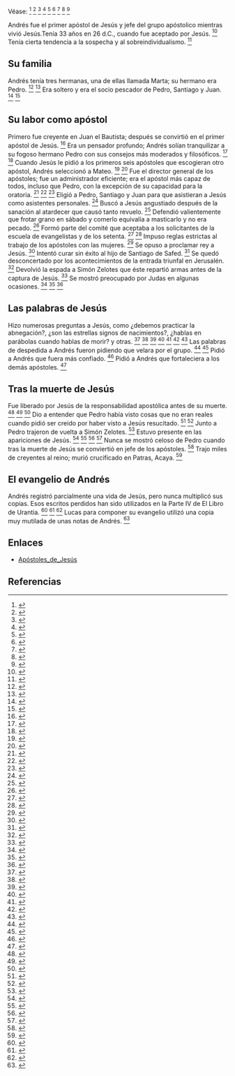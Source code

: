 Véase: <ref>{{lib|LU|139|1}}</ref> <ref>{{lib|LU|143|3|1,5}}</ref> <ref>{{lib|LU|144|1|4}}</ref> <ref>{{lib|LU|145|2|1}}</ref> <ref>{{lib|LU|167|0|1}}</ref> <ref>{{lib|LU|191|0|6}}</ref> <ref>{{lib|LU|192|1|11}}</ref> <ref>{{lib|LU|192|4|7}}</ref> <ref>{{lib|LU|194|1|2}}</ref> 

Andrés fue el primer apóstol de Jesús y jefe del grupo apóstolico mientras vivió Jesús.Tenía 33 años en 26 d.C., cuando fue aceptado por Jesús. <ref>{{lib|LU|139|1|2}}</ref> Tenía cierta tendencia a la sospecha y al sobreindividualismo. <ref>{{lib|LU|193|4|3}}</ref> 

== {{anchor|su_familia}} Su familia ==

Andrés tenía tres hermanas, una de ellas llamada Marta; su hermano era Pedro. <ref>{{lib|LU|139|1|1}}</ref> <ref>{{lib|LU|150|1|1}}</ref> Era soltero y era el socio pescador de Pedro, Santiago y Juan. <ref>{{lib|LU|139|1|1}}</ref> <ref>{{lib|LU|139|3|1}}</ref> 

== {{anchor|su_labor_como_apóstol}} Su labor como apóstol ==

Primero fue creyente en Juan el Bautista; después se convirtió en el primer apóstol de Jesús. <ref>{{lib|LU|137|1|1}}</ref> Era un pensador profundo; Andrés solían tranquilizar a su fogoso hermano Pedro con sus consejos más moderados y filosóficos. <ref>{{lib|LU|137|5|2}}</ref> <ref>{{lib|LU|137|7|3}}</ref> Cuando Jesús le pidió a los primeros seis apóstoles que escogieran otro apóstol, Andrés seleccionó a Mateo. <ref>{{lib|LU|138|2|4}}</ref> <ref>{{lib|LU|139|7|1}}</ref> Fue el director general de los apóstoles; fue un administrador eficiente; era el apóstol más capaz de todos, incluso que Pedro, con la excepción de su capacidad para la oratoria. <ref>{{lib|LU|138|7|4}}</ref> <ref>{{lib|LU|138|10|2}}</ref> <ref>{{lib|LU|139|1|2,5}}</ref> Eligió a Pedro, Santiago y Juan para que asistieran a Jesús como asistentes personales. <ref>{{lib|LU|139|4|3}}</ref> Buscó a Jesús angustiado después de la sanación al atardecer que causó tanto revuelo. <ref>{{lib|LU|145|5|5-7}}</ref> Defendió valientemente que frotar grano en sábado y comerlo equivalía a masticarlo y no era pecado. <ref>{{lib|LU|147|6|4}}</ref> Formó parte del comité que aceptaba a los solicitantes de la escuela de evangelistas y de los setenta. <ref>{{lib|LU|148|1|1}}</ref> <ref>{{lib|LU|163|2|1}}</ref> Impuso reglas estrictas al trabajo de los apóstoles con las mujeres. <ref>{{lib|LU|150|2|2}}</ref> Se opuso a proclamar rey a Jesús. <ref>{{lib|LU|152|2|5}}</ref> Intentó curar sin éxito al hijo de Santiago de Safed. <ref>{{lib|LU|158|4|7}}</ref> Se quedó desconcertado por los acontecimientos de la entrada triunfal en Jerusalén. <ref>{{lib|LU|172|5|2}}</ref> Devolvió la espada a Simón Zelotes que éste repartió armas antes de la captura de Jesús. <ref>{{lib|LU|182|2|3}}</ref> Se mostró preocupado por Judas en algunas ocasiones. <ref>{{lib|LU|157|7|1}}</ref> <ref>{{lib|LU|181|2|6}}</ref> <ref>{{lib|LU|182|0|2}}</ref> 

== {{anchor|las_palabras_de_Jesús}} Las palabras de Jesús ==

Hizo numerosas preguntas a Jesús, como ¿debemos practicar la abnegación?, ¿son las estrellas signos de nacimientos?, ¿hablas en parábolas cuando hablas de morir? y otras. <ref>{{lib|LU|140|10|8}}</ref> <ref>{{lib|LU|141|0|2}}</ref> <ref>{{lib|LU|143|2|2}}</ref> <ref>{{lib|LU|150|3|2}}</ref> <ref>{{lib|LU|158|7|2}}</ref> <ref>{{lib|LU|165|5|1}}</ref> <ref>{{lib|LU|176|1|4}}</ref> Las palabras de despedida a Andrés fueron pidiendo que velara por el grupo. <ref>{{lib|LU|174|0|2}}</ref> <ref>{{lib|LU|181|2|16-18}}</ref> Pidió a Andrés que fuera más confiado. <ref>{{lib|LU|192|2|7}}</ref> Pidió a Andrés que fortaleciera a los demás apóstoles. <ref>{{lib|LU|182|2|8}}</ref> 

== {{anchor|tras_la_muerte_de_Jesús}} Tras la muerte de Jesús ==

Fue liberado por Jesús de la responsabilidad apostólica antes de su muerte. <ref>{{lib|LU|181|2|13,17-18}}</ref> <ref>{{lib|LU|183|4|2}}</ref> <ref>{{lib|LU|191|0|6}}</ref> Dio a entender que Pedro había visto cosas que no eran reales cuando pidió ser creído por haber visto a Jesús resucitado. <ref>{{lib|LU|152|4|4}}</ref> <ref>{{lib|LU|191|1|5}}</ref> Junto a Pedro trajeron de vuelta a Simón Zelotes. <ref>{{lib|LU|192|1|11}}</ref> Estuvo presente en las apariciones de Jesús. <ref>{{lib|LU|191|2}}</ref> <ref>{{lib|LU|191|5}}</ref> <ref>{{lib|LU|192|1-4}}</ref> <ref>{{lib|LU|193|0|3,5}}</ref> Nunca se mostró celoso de Pedro cuando tras la muerte de Jesús se conviertió en jefe de los apóstoles. <ref>{{lib|LU|139|1|6-7}}</ref> Trajo miles de creyentes al reino; murió crucificado en Patras, Acaya. <ref>{{lib|LU|139|1|12}}</ref> 

== {{anchor|el_evangelio_de_Andrés}} El evangelio de Andrés ==

Andrés registró parcialmente una vida de Jesús, pero nunca multiplicó sus copias. Esos escritos perdidos han sido utilizados en la Parte IV de El Libro de Urantia. <ref>{{lib|LU|121|0|1}}</ref> <ref>{{lib|LU|121|8|1,3,13}}</ref> <ref>{{lib|LU|139|1|9}}</ref> Lucas para componer su evangelio utilizó una copia muy mutilada de unas notas de Andrés. <ref>{{lib|LU|121|8|9}}</ref> 

== Enlaces ==

* [[Apóstoles_de_Jesús]]


== Referencias ==
<references />

